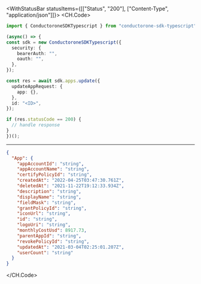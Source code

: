 

<WithStatusBar statusItems={[["Status", "200"], ["Content-Type", "application/json"]]}>
  <CH.Code>
  ```typescript Update.ts
  import { ConductoroneSDKTypescript } from "conductorone-sdk-typescript";

(async() => {
  const sdk = new ConductoroneSDKTypescript({
    security: {
      bearerAuth: "",
      oauth: "",
    },
  });

  const res = await sdk.apps.update({
    updateAppRequest: {
      app: {},
    },
    id: "<ID>",
  });

  if (res.statusCode == 200) {
    // handle response
  }
})();
  ```
  ---

  ```json Example Response
  {
    "App": {
      "appAccountId": "string",
      "appAccountName": "string",
      "certifyPolicyId": "string",
      "createdAt": "2022-04-25T03:47:30.761Z",
      "deletedAt": "2021-11-22T19:12:33.934Z",
      "description": "string",
      "displayName": "string",
      "fieldMask": "string",
      "grantPolicyId": "string",
      "iconUrl": "string",
      "id": "string",
      "logoUri": "string",
      "monthlyCostUsd": 8917.73,
      "parentAppId": "string",
      "revokePolicyId": "string",
      "updatedAt": "2021-03-04T02:25:01.207Z",
      "userCount": "string"
    }
  }
  ```
  </CH.Code>
</WithStatusBar>
